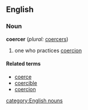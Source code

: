 ==English==
===Noun===
'''coercer''' (''plural:'' [[coercers]])
#one who practices [[coercion]]

====Related terms====
*[[coerce]]
*[[coercible]]
*[[coercion]]

[[category:English nouns]]